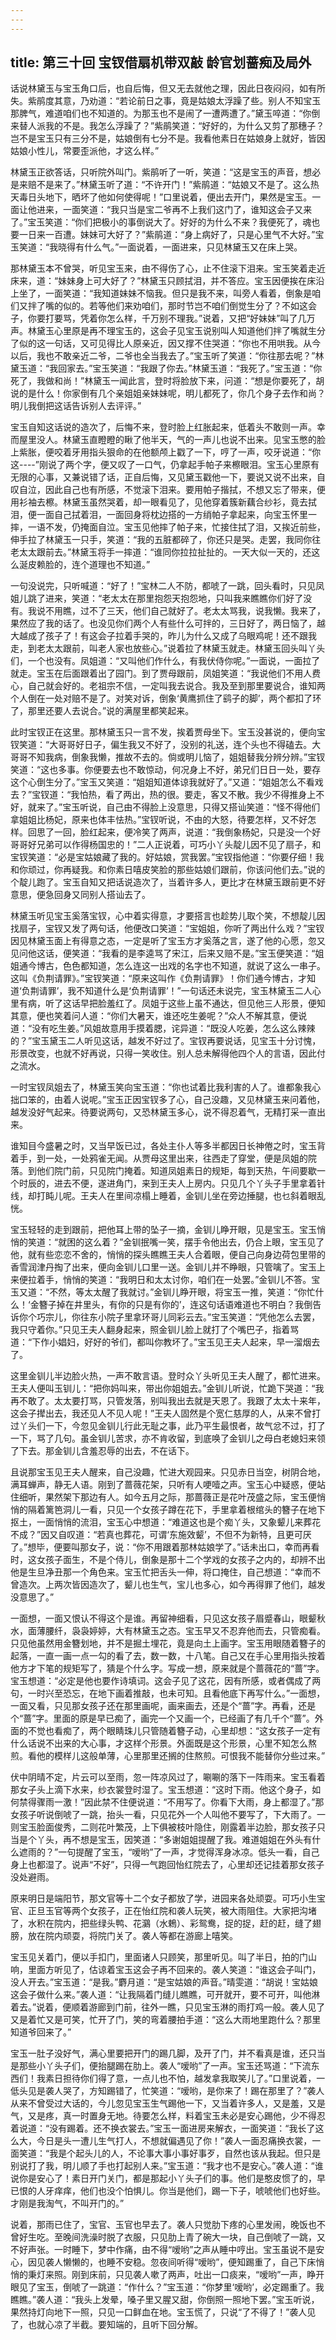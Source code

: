 ```yaml
---
---
---
```

title: 第三十回 宝钗借扇机带双敲 龄官划蔷痴及局外
---

话说林黛玉与宝玉角口后，也自后悔，但又无去就他之理，因此日夜闷闷，如有所失。紫鹃度其意，乃劝道：“若论前日之事，竟是姑娘太浮躁了些。别人不知宝玉那脾气，难道咱们也不知道的。为那玉也不是闹了一遭两遭了。”黛玉啐道：“你倒来替人派我的不是。我怎么浮躁了？”紫鹃笑道：“好好的，为什么又剪了那穗子？岂不是宝玉只有三分不是，姑娘倒有七分不是。我看他素日在姑娘身上就好，皆因姑娘小性儿，常要歪派他，才这么样。”

林黛玉正欲答话，只听院外叫门。紫鹃听了一听，笑道：“这是宝玉的声音，想必是来赔不是来了。”林黛玉听了道：“不许开门！”紫鹃道：“姑娘又不是了。这么热天毒日头地下，晒坏了他如何使得呢！”口里说着，便出去开门，果然是宝玉。一面让他进来，一面笑道：“我只当是宝二爷再不上我们这门了，谁知这会子又来了。”宝玉笑道：“你们把极小的事倒说大了。好好的为什么不来？我便死了，魂也要一日来一百遭。妹妹可大好了？”紫鹃道：“身上病好了，只是心里气不大好。”宝玉笑道：“我晓得有什么气。”一面说着，一面进来，只见林黛玉又在床上哭。

那林黛玉本不曾哭，听见宝玉来，由不得伤了心，止不住滚下泪来。宝玉笑着走近床来，道：“妹妹身上可大好了？”林黛玉只顾拭泪，并不答应。宝玉因便挨在床沿上坐了，一面笑道：“我知道妹妹不恼我。但只是我不来，叫旁人看着，倒象是咱们又拌了嘴的似的。若等他们来劝咱们，那时节岂不咱们倒觉生分了？不如这会子，你要打要骂，凭着你怎么样，千万别不理我。”说着，又把“好妹妹”叫了几万声。林黛玉心里原是再不理宝玉的，这会子见宝玉说别叫人知道他们拌了嘴就生分了似的这一句话，又可见得比人原亲近，因又撑不住哭道：“你也不用哄我。从今以后，我也不敢亲近二爷，二爷也全当我去了。”宝玉听了笑道：“你往那去呢？”林黛玉道：“我回家去。”宝玉笑道：“我跟了你去。”林黛玉道：“我死了。”宝玉道：“你死了，我做和尚！”林黛玉一闻此言，登时将脸放下来，问道：“想是你要死了，胡说的是什么！你家倒有几个亲姐姐亲妹妹呢，明儿都死了，你几个身子去作和尚？明儿我倒把这话告诉别人去评评。”

宝玉自知这话说的造次了，后悔不来，登时脸上红胀起来，低着头不敢则一声。幸而屋里没人。林黛玉直瞪瞪的瞅了他半天，气的一声儿也说不出来。见宝玉憋的脸上紫胀，便咬着牙用指头狠命的在他额颅上戳了一下，哼了一声，咬牙说道：“你这----”刚说了两个字，便又叹了一口气，仍拿起手帕子来檫眼泪。宝玉心里原有无限的心事，又兼说错了话，正自后悔，又见黛玉戳他一下，要说又说不出来，自叹自泣，因此自己也有所感，不觉滚下泪来。要用帕子揩拭，不想又忘了带来，便用衫袖去檫。林黛玉虽然哭着，却一眼看见了，见他穿着簇新藕合纱衫，竟去拭泪，便一面自己拭着泪，一面回身将枕边搭的一方绡帕子拿起来，向宝玉怀里一摔，一语不发，仍掩面自泣。宝玉见他摔了帕子来，忙接住拭了泪，又挨近前些，伸手拉了林黛玉一只手，笑道：“我的五脏都碎了，你还只是哭。走罢，我同你往老太太跟前去。”林黛玉将手一摔道：“谁同你拉拉扯扯的。一天大似一天的，还这么涎皮赖脸的，连个道理也不知道。”

一句没说完，只听喊道：“好了！”宝林二人不防，都唬了一跳，回头看时，只见凤姐儿跳了进来，笑道：“老太太在那里抱怨天抱怨地，只叫我来瞧瞧你们好了没有。我说不用瞧，过不了三天，他们自己就好了。老太太骂我，说我懒。我来了，果然应了我的话了。也没见你们两个人有些什么可拌的，三日好了，两日恼了，越大越成了孩子了！有这会子拉着手哭的，昨儿为什么又成了乌眼鸡呢！还不跟我走，到老太太跟前，叫老人家也放些心。”说着拉了林黛玉就走。林黛玉回头叫丫头们，一个也没有。凤姐道：“又叫他们作什么，有我伏侍你呢。”一面说，一面拉了就走。宝玉在后面跟着出了园门。到了贾母跟前，凤姐笑道：“我说他们不用人费心，自己就会好的。老祖宗不信，一定叫我去说合。我及至到那里要说合，谁知两个人倒在一处对赔不是了。对笑对诉，倒象‘黄鹰抓住了鹞子的脚’，两个都扣了环了，那里还要人去说合。”说的满屋里都笑起来。

此时宝钗正在这里。那林黛玉只一言不发，挨着贾母坐下。宝玉没甚说的，便向宝钗笑道：“大哥哥好日子，偏生我又不好了，没别的礼送，连个头也不得磕去。大哥哥不知我病，倒象我懒，推故不去的。倘或明儿恼了，姐姐替我分辨分辨。”宝钗笑道：“这也多事。你便要去也不敢惊动，何况身上不好，弟兄们日日一处，要存这个心倒生分了。”宝玉又笑道：“姐姐知道体谅我就好了。”又道：“姐姐怎么不看戏去？”宝钗道：“我怕热，看了两出，热的很。要走，客又不散。我少不得推身上不好，就来了。”宝玉听说，自己由不得脸上没意思，只得又搭讪笑道：“怪不得他们拿姐姐比杨妃，原来也体丰怯热。”宝钗听说，不由的大怒，待要怎样，又不好怎样。回思了一回，脸红起来，便冷笑了两声，说道：“我倒象杨妃，只是没一个好哥哥好兄弟可以作得杨国忠的！”二人正说着，可巧小丫头靛儿因不见了扇子，和宝钗笑道：“必是宝姑娘藏了我的。好姑娘，赏我罢。”宝钗指他道：“你要仔细！我和你顽过，你再疑我。和你素日嘻皮笑脸的那些姑娘们跟前，你该问他们去。”说的个靛儿跑了。宝玉自知又把话说造次了，当着许多人，更比才在林黛玉跟前更不好意思，便急回身又同别人搭讪去了。

林黛玉听见宝玉奚落宝钗，心中着实得意，才要搭言也趁势儿取个笑，不想靛儿因找扇子，宝钗又发了两句话，他便改口笑道：“宝姐姐，你听了两出什么戏？”宝钗因见林黛玉面上有得意之态，一定是听了宝玉方才奚落之言，遂了他的心愿，忽又见问他这话，便笑道：“我看的是李逵骂了宋江，后来又赔不是。”宝玉便笑道：“姐姐通今博古，色色都知道，怎么连这一出戏的名字也不知道，就说了这么一串子。这叫《负荆请罪》。”宝钗笑道：“原来这叫作《负荆请罪》！你们通今博古，才知道‘负荆请罪’，我不知道什么是‘负荆请罪’！”一句话还未说完，宝玉林黛玉二人心里有病，听了这话早把脸羞红了。凤姐于这些上虽不通达，但见他三人形景，便知其意，便也笑着问人道：“你们大暑天，谁还吃生姜呢？”众人不解其意，便说道：“没有吃生姜。”风姐故意用手摸着腮，诧异道：“既没人吃姜，怎么这么辣辣的？”宝玉黛玉二人听见这话，越发不好过了。宝钗再要说话，见宝玉十分讨愧，形景改变，也就不好再说，只得一笑收住。别人总未解得他四个人的言语，因此付之流水。

一时宝钗凤姐去了，林黛玉笑向宝玉道：“你也试着比我利害的人了。谁都象我心拙口笨的，由着人说呢。”宝玉正因宝钗多了心，自己没趣，又见林黛玉来问着他，越发没好气起来。待要说两句，又恐林黛玉多心，说不得忍着气，无精打采一直出来。

谁知目今盛暑之时，又当早饭已过，各处主仆人等多半都因日长神倦之时，宝玉背着手，到一处，一处鸦雀无闻。从贾母这里出来，往西走了穿堂，便是凤姐的院落。到他们院门前，只见院门掩着。知道凤姐素日的规矩，每到天热，午间要歇一个时辰的，进去不便，遂进角门，来到王夫人上房内。只见几个丫头子手里拿着针线，却打盹儿呢。王夫人在里间凉榻上睡着，金钏儿坐在旁边捶腿，也乜斜着眼乱恍。

宝玉轻轻的走到跟前，把他耳上带的坠子一摘，金钏儿睁开眼，见是宝玉。宝玉悄悄的笑道：“就困的这么着？”金钏抿嘴一笑，摆手令他出去，仍合上眼，宝玉见了他，就有些恋恋不舍的，悄悄的探头瞧瞧王夫人合着眼，便自己向身边荷包里带的香雪润津丹掏了出来，便向金钏儿口里一送。金钏儿并不睁眼，只管噙了。宝玉上来便拉着手，悄悄的笑道：“我明日和太太讨你，咱们在一处罢。”金钏儿不答。宝玉又道：“不然，等太太醒了我就讨。”金钏儿睁开眼，将宝玉一推，笑道：“你忙什么！‘金簪子掉在井里头，有你的只是有你的’，连这句话语难道也不明白？我倒告诉你个巧宗儿，你往东小院子里拿环哥儿同彩云去。”宝玉笑道：“凭他怎么去罢，我只守着你。”只见王夫人翻身起来，照金钏儿脸上就打了个嘴巴子，指着骂道：“下作小娼妇，好好的爷们，都叫你教坏了。”宝玉见王夫人起来，早一溜烟去了。

这里金钏儿半边脸火热，一声不敢言语。登时众丫头听见王夫人醒了，都忙进来。王夫人便叫玉钏儿：“把你妈叫来，带出你姐姐去。”金钏儿听说，忙跪下哭道：“我再不敢了。太太要打骂，只管发落，别叫我出去就是天恩了。我跟了太太十来年，这会子撵出去，我还见人不见人呢！”王夫人固然是个宽仁慈厚的人，从来不曾打过丫头们一下，今忽见金钏儿行此无耻之事，此乃平生最恨者，故气忿不过，打了一下，骂了几句。虽金钏儿苦求，亦不肯收留，到底唤了金钏儿之母白老媳妇来领了下去。那金钏儿含羞忍辱的出去，不在话下。

且说那宝玉见王夫人醒来，自己没趣，忙进大观园来。只见赤日当空，树阴合地，满耳蝉声，静无人语。刚到了蔷薇花架，只听有人哽噎之声。宝玉心中疑惑，便站住细听，果然架下那边有人。如今五月之际，那蔷薇正是花叶茂盛之际，宝玉便悄悄的隔着篱笆洞儿一看，只见一个女孩子蹲在花下，手里拿着根绾头的簪子在地下抠土，一面悄悄的流泪，宝玉心中想道：“难道这也是个痴丫头，又象颦儿来葬花不成？”因又自叹道：“若真也葬花，可谓‘东施效颦’，不但不为新特，且更可厌了。”想毕，便要叫那女子，说：“你不用跟着那林姑娘学了。”话未出口，幸而再看时，这女孩子面生，不是个侍儿，倒象是那十二个学戏的女孩子之内的，却辨不出他是生旦净丑那一个角色来。宝玉忙把舌头一伸，将口掩住，自己想道：“幸而不曾造次。上两次皆因造次了，颦儿也生气，宝儿也多心，如今再得罪了他们，越发没意思了。”

一面想，一面又恨认不得这个是谁。再留神细看，只见这女孩子眉蹙春山，眼颦秋水，面薄腰纤，袅袅婷婷，大有林黛玉之态。宝玉早又不忍弃他而去，只管痴看。只见他虽然用金簪划地，并不是掘土埋花，竟是向土上画字。宝玉用眼随着簪子的起落，一直一画一点一勾的看了去，数一数，十八笔。自己又在手心里用指头按着他方才下笔的规矩写了，猜是个什么字。写成一想，原来就是个蔷薇花的“蔷”字。宝玉想道：“必定是他也要作诗填词。这会子见了这花，因有所感，或者偶成了两句，一时兴至恐忘，在地下画着推敲，也未可知。且看他底下再写什么。”一面想，一面又看，只见那女孩子还在那里画呢，画来画去，还是个“蔷”字。再看，还是个“蔷”字。里面的原是早已痴了，画完一个又画一个，已经画了有几千个“蔷”。外面的不觉也看痴了，两个眼睛珠儿只管随着簪子动，心里却想：“这女孩子一定有什么话说不出来的大心事，才这样个形景。外面既是这个形景，心里不知怎么熬煎。看他的模样儿这般单薄，心里那里还搁的住熬煎。可恨我不能替你分些过来。”

伏中阴晴不定，片云可以至雨，忽一阵凉风过了，唰唰的落下一阵雨来。宝玉看着那女子头上滴下水来，纱衣裳登时湿了。宝玉想道：“这时下雨。他这个身子，如何禁得骤雨一激！”因此禁不住便说道：“不用写了。你看下大雨，身上都湿了。”那女孩子听说倒唬了一跳，抬头一看，只见花外一个人叫他不要写了，下大雨了。一则宝玉脸面俊秀，二则花叶繁茂，上下俱被枝叶隐住，刚露着半边脸，那女孩子只当是个丫头，再不想是宝玉，因笑道：“多谢姐姐提醒了我。难道姐姐在外头有什么遮雨的？”一句提醒了宝玉，“嗳哟”了一声，才觉得浑身冰凉。低头一看，自己身上也都湿了。说声“不好”，只得一气跑回怡红院去了，心里却还记挂着那女孩子没处避雨。

原来明日是端阳节，那文官等十二个女子都放了学，进园来各处顽耍。可巧小生宝官、正旦玉官等两个女孩子，正在怡红院和袭人玩笑，被大雨阻住。大家把沟堵了，水积在院内，把些绿头鸭、花鸂（水鵣）、彩鸳鸯，捉的捉，赶的赶，缝了翅膀，放在院内顽耍，将院门关了。袭人等都在游廊上嘻笑。

宝玉见关着门，便以手扣门，里面诸人只顾笑，那里听见。叫了半日，拍的门山响，里面方听见了，估谅着宝玉这会子再不回来的。袭人笑道：“谁这会子叫门，没人开去。”宝玉道：“是我。”麝月道：“是宝姑娘的声音。”晴雯道：“胡说！宝姑娘这会子做什么来。”袭人道：“让我隔着门缝儿瞧瞧，可开就开，要不可开，叫他淋着去。”说着，便顺着游廊到门前，往外一瞧，只见宝玉淋的雨打鸡一般。袭人见了又是着忙又是可笑，忙开了门，笑的弯着腰拍手道：“这么大雨地里跑什么？那里知道爷回来了。”

宝玉一肚子没好气，满心里要把开门的踢几脚，及开了门，并不看真是谁，还只当是那些小丫头子们，便抬腿踢在肋上。袭人“嗳哟”了一声。宝玉还骂道：“下流东西们！我素日担待你们得了意，一点儿也不怕，越发拿我取笑儿了。”口里说着，一低头见是袭人哭了，方知踢错了，忙笑道：“嗳哟，是你来了！踢在那里了？”袭人从来不曾受过大话的，今儿忽见宝玉生气踢他一下，又当着许多人，又是羞，又是气，又是疼，真一时置身无地。待要怎么样，料着宝玉未必是安心踢他，少不得忍着说道：“没有踢着。还不换衣裳去。”宝玉一面进房来解衣，一面笑道：“我长了这么大，今日是头一遭儿生气打人，不想就偏遇见了你！”袭人一面忍痛换衣裳，一面笑道：“我是个起头儿的人，不论事大事小事好事歹，自然也该从我起。但只是别说打了我，明儿顺了手也打起别人来。”宝玉道：“我才也不是安心。”袭人道：“谁说你是安心了！素日开门关门，都是那起小丫头子们的事。他们是憨皮惯了的，早已恨的人牙痒痒，他们也没个怕惧儿。你当是他们，踢一下子，唬唬他们也好些。才刚是我淘气，不叫开门的。”

说着，那雨已住了，宝官、玉官也早去了。袭人只觉肋下疼的心里发闹，晚饭也不曾好生吃。至晚间洗澡时脱了衣服，只见肋上青了碗大一块，自己倒唬了一跳，又不好声张。一时睡下，梦中作痛，由不得“嗳哟”之声从睡中哼出。宝玉虽说不是安心，因见袭人懒懒的，也睡不安稳。忽夜间听得“嗳哟”，便知踢重了，自己下床悄悄的秉灯来照。刚到床前，只见袭人嗽了两声，吐出一口痰来，“嗳哟”一声，睁开眼见了宝玉，倒唬了一跳道：“作什么？”宝玉道：“你梦里‘嗳哟’，必定踢重了。我瞧瞧。”袭人道：“我头上发晕，嗓子里又腥又甜，你倒照一照地下罢。”宝玉听说，果然持灯向地下一照，只见一口鲜血在地。宝玉慌了，只说“了不得了！”袭人见了，也就心凉了半截。要知端的，且听下回分解。

